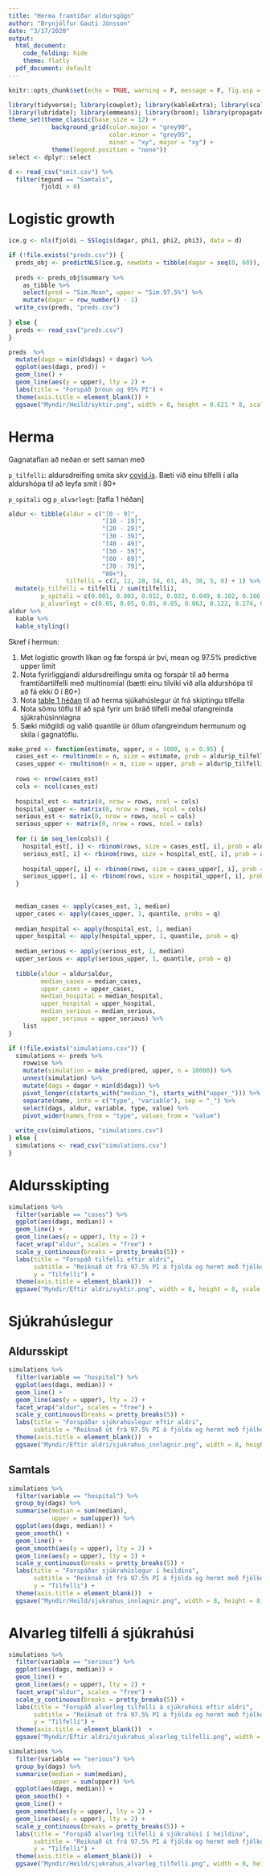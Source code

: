 ```yaml
---
title: "Herma framtíðar aldursgögn"
author: "Brynjólfur Gauti Jónsson"
date: "3/17/2020"
output:
  html_document:
    code_folding: hide
    theme: flatly
  pdf_document: default
---
```


```r
knitr::opts_chunk$set(echo = TRUE, warning = F, message = F, fig.asp = 0.621, out.width = "100%", fig.width = 8)
```



```r
library(tidyverse); library(cowplot); library(kableExtra); library(scales); library(gganimate)
library(lubridate); library(emmeans); library(broom); library(propagate)
theme_set(theme_classic(base_size = 12) + 
            background_grid(color.major = "grey90", 
                            color.minor = "grey95", 
                            minor = "xy", major = "xy") +
            theme(legend.position = "none"))
select <- dplyr::select
```

```r
d <- read_csv("smit.csv") %>% 
  filter(tegund == "Samtals",
         fjoldi > 0)
```

# Logistic growth

```r
ice.g <- nls(fjoldi ~ SSlogis(dagar, phi1, phi2, phi3), data = d)
```

```r
if (!file.exists("preds.csv")) {
  preds_obj <- predictNLS(ice.g, newdata = tibble(dagar = seq(0, 60)), interval = "prediction")
  
  preds <- preds_obj$summary %>% 
    as_tibble %>%
    select(pred = "Sim.Mean", upper = "Sim.97.5%") %>% 
    mutate(dagar = row_number() - 1)
  write_csv(preds, "preds.csv")
  
} else {
  preds <- read_csv("preds.csv")
}
```

```r
preds  %>% 
  mutate(dags = min(d$dags) + dagar) %>% 
  ggplot(aes(dags, pred)) +
  geom_line() +
  geom_line(aes(y = upper), lty = 2) +
  labs(title = "Forspáð þróun og 95% PI") +
  theme(axis.title = element_blank()) +
  ggsave("Myndir/Heild/syktir.png", width = 8, height = 0.621 * 8, scale = 2)
```

# Herma

Gagnataflan að neðan er sett saman með

`p_tilfelli`: aldursdreifing smita skv [covid.is](covid.is). Bæti við einu tilfelli í alla aldurshópa til að leyfa smit í 80+

`p_spitali` og `p_alvarlegt`: [tafla 1 héðan]

```r
aldur <- tibble(aldur = c("[0 - 9]",
                          "[10 - 19]", 
                          "[20 - 29]",
                          "[30 - 39]",
                          "[40 - 49]",
                          "[50 - 59]", 
                          "[60 - 69]", 
                          "[70 - 79]",
                          "80+"),
                tilfelli = c(2, 12, 28, 34, 61, 45, 38, 5, 0) + 1) %>% 
  mutate(p_tilfelli = tilfelli / sum(tilfelli),
         p_spitali = c(0.001, 0.003, 0.012, 0.032, 0.049, 0.102, 0.166, 0.243, 0.273),
         p_alvarlegt = c(0.05, 0.05, 0.05, 0.05, 0.063, 0.122, 0.274, 0.432, 0.709))
aldur %>% 
  kable %>% 
  kable_styling()
```


Skref í hermun:

1) Met logistic growth líkan og fæ forspá úr því, mean og 97.5% predictive upper limit
2) Nota fyrirliggjandi aldursdreifingu smita og forspár til að herma framtíðartilfelli með multinomial (bætti einu tilviki við alla aldurshópa til að fá ekki 0 í 80+)
3) Nota [table 1 héðan](https://www.imperial.ac.uk/media/imperial-college/medicine/sph/ide/gida-fellowships/Imperial-College-COVID19-NPI-modelling-16-03-2020.pdf?fbclid=IwAR2jkFkpT583W2vFnbYNzHE539Gj6dzKvAVVfT0Tkyg8TEilNuUkW7V0yzk) til að herma sjúkahúslegur út frá skiptingu tilfella
4) Nota sömu töflu til að spá fyrir um bráð tilfelli meðal ofangreinda sjúkrahúsinnlagna
5) Sæki miðgildi og valið quantile úr öllum ofangreindum hermunum og skila í gagnatöflu.


```r
make_pred <- function(estimate, upper, n = 1000, q = 0.95) {
  cases_est <- rmultinom(n = n, size = estimate, prob = aldur$p_tilfelli)
  cases_upper <- rmultinom(n = n, size = upper, prob = aldur$p_tilfelli)
  
  rows <- nrow(cases_est)
  cols <- ncol(cases_est)
  
  hospital_est <- matrix(0, nrow = rows, ncol = cols)
  hospital_upper <- matrix(0, nrow = rows, ncol = cols)
  serious_est <- matrix(0, nrow = rows, ncol = cols)
  serious_upper <- matrix(0, nrow = rows, ncol = cols)
  
  for (i in seq_len(cols)) {
    hospital_est[, i] <- rbinom(rows, size = cases_est[, i], prob = aldur$p_spitali)
    serious_est[, i] <- rbinom(rows, size = hospital_est[, i], prob = aldur$p_alvarlegt)
    
    hospital_upper[, i] <- rbinom(rows, size = cases_upper[, i], prob = aldur$p_spitali)
    serious_upper[, i] <- rbinom(rows, size = hospital_upper[, i], prob = aldur$p_alvarlegt)
  }
  
  
  median_cases <- apply(cases_est, 1, median)
  upper_cases <- apply(cases_upper, 1, quantile, probs = q)
  
  median_hospital <- apply(hospital_est, 1, median)
  upper_hospital <- apply(hospital_upper, 1, quantile, prob = q)
  
  median_serious <- apply(serious_est, 1, median)
  upper_serious <- apply(serious_upper, 1, quantile, prob = q)
  
  tibble(aldur = aldur$aldur,
         median_cases = median_cases,
         upper_cases = upper_cases,
         median_hospital = median_hospital,
         upper_hospital = upper_hospital,
         median_serious = median_serious,
         upper_serious = upper_serious) %>% 
    list
}
```

```r
if (!file.exists("simulations.csv")) {
  simulations <- preds %>% 
    rowwise %>% 
    mutate(simulation = make_pred(pred, upper, n = 10000)) %>% 
    unnest(simulation) %>% 
    mutate(dags = dagar + min(d$dags)) %>% 
    pivot_longer(c(starts_with("median_"), starts_with("upper_"))) %>% 
    separate(name, into = c("type", "variable"), sep = "_") %>% 
    select(dags, aldur, variable, type, value) %>% 
    pivot_wider(names_from = "type", values_from = "value")
  
  write_csv(simulations, "simulations.csv")
} else {
  simulations <- read_csv("simulations.csv")
}
```


# Aldursskipting

```r
simulations %>% 
  filter(variable == "cases") %>% 
  ggplot(aes(dags, median)) +
  geom_line() +
  geom_line(aes(y = upper), lty = 2) +
  facet_wrap("aldur", scales = "free") +
  scale_y_continuous(breaks = pretty_breaks(5)) +
  labs(title = "Forspáð tilfelli eftir aldri",
       subtitle = "Reiknað út frá 97.5% PI á fjölda og hermt með fjölkostadreifingu",
       y = "Tilfelli") +
  theme(axis.title = element_blank())  +
  ggsave("Myndir/Eftir aldri/syktir.png", width = 8, height = 8, scale = 2)
```

# Sjúkrahúslegur

## Aldursskipt

```r
simulations %>% 
  filter(variable == "hospital") %>% 
  ggplot(aes(dags, median)) +
  geom_line() +
  geom_line(aes(y = upper), lty = 2) +
  facet_wrap("aldur", scales = "free") +
  scale_y_continuous(breaks = pretty_breaks(5)) +
  labs(title = "Forspáðar sjúkrahúslegur eftir aldri",
       subtitle = "Reiknað út frá 97.5% PI á fjölda og hermt með fjölkostadreifingu") +
  theme(axis.title = element_blank())  +
  ggsave("Myndir/Eftir aldri/sjukrahus_innlagnir.png", width = 8, height = 8, scale = 2)
```


## Samtals

```r
simulations %>% 
  filter(variable == "hospital") %>% 
  group_by(dags) %>% 
  summarise(median = sum(median),
            upper = sum(upper)) %>% 
  ggplot(aes(dags, median)) +
  geom_smooth() +
  geom_line() +
  geom_smooth(aes(y = upper), lty = 2) +
  geom_line(aes(y = upper), lty = 2) +
  scale_y_continuous(breaks = pretty_breaks(5)) +
  labs(title = "Forspáðar sjúkrahúslegur í heildina",
       subtitle = "Reiknað út frá 97.5% PI á fjölda og hermt með fjölkostadreifingu",
       y = "Tilfelli") +
  theme(axis.title = element_blank())  +
  ggsave("Myndir/Heild/sjukrahus_innlagnir.png", width = 8, height = 8, scale = 2)
```


# Alvarleg tilfelli á sjúkrahúsi

```r
simulations %>% 
  filter(variable == "serious") %>% 
  ggplot(aes(dags, median)) +
  geom_line() +
  geom_line(aes(y = upper), lty = 2) +
  facet_wrap("aldur", scales = "free") +
  scale_y_continuous(breaks = pretty_breaks(5)) +
  labs(title = "Forspáð alvarleg tilfelli á sjúkrahúsi eftir aldri",
       subtitle = "Reiknað út frá 97.5% PI á fjölda og hermt með fjölkostadreifingu",
       y = "Tilfelli") +
  theme(axis.title = element_blank())  +
  ggsave("Myndir/Eftir aldri/sjukrahus_alvarleg_tilfelli.png", width = 8, height = 8, scale = 2)
```


```r
simulations %>% 
  filter(variable == "serious") %>% 
  group_by(dags) %>% 
  summarise(median = sum(median),
            upper = sum(upper)) %>% 
  ggplot(aes(dags, median)) +
  geom_smooth() +
  geom_line() +
  geom_smooth(aes(y = upper), lty = 2) +
  geom_line(aes(y = upper), lty = 2) +
  scale_y_continuous(breaks = pretty_breaks(5)) +
  labs(title = "Forspáð alvarleg tilfelli á sjúkrahúsi í heildina",
       subtitle = "Reiknað út frá 97.5% PI á fjölda og hermt með fjölkostadreifingu",
       y = "Tilfelli") +
  theme(axis.title = element_blank())  +
  ggsave("Myndir/Heild/sjukrahus_alvarleg_tilfelli.png", width = 8, height = 8, scale = 2)
```

